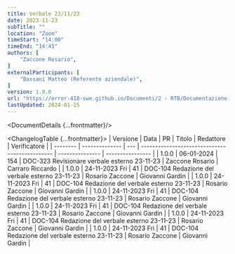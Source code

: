 ```yaml
---
title: Verbale 23/11/23
date: 2023-11-23
subTitle: ""
location: "Zoom"
timeStart: "14:00"
timeEnd: "14:45"
authors: [
	"Zaccone Rosario",
]
externalParticipants: [
	"Bassani Matteo (Referente aziendale)",
]
version: 1.0.0
url: "https://error-418-swe.github.io/Documenti/2 - RTB/Documentazione esterna/Verbali/23-11-23_v1.0.0.pdf"
lastUpdated: 2024-01-15
---
```



<DocumentDetails {...frontmatter}/>

<ChangelogTable {...frontmatter}>
| Versione | Data           | PR  | Titolo                                         | Redattore       | Verificatore     |
| -------- | -------------- | --- | ---------------------------------------------- | --------------- | ---------------- |
| 1.0.0    | 06-01-2024     | 154 | DOC-323 Revisionare verbale esterno 23-11-23   | Zaccone Rosario | Carraro Riccardo |
| 1.0.0    | 24-11-2023 Fri | 41  | DOC-104 Redazione del verbale esterno 23-11-23 | Rosario Zaccone | Giovanni Gardin  |
| 1.0.0    | 24-11-2023 Fri | 41  | DOC-104 Redazione del verbale esterno 23-11-23 | Rosario Zaccone | Giovanni Gardin  |
| 1.0.0    | 24-11-2023 Fri | 41  | DOC-104 Redazione del verbale esterno 23-11-23 | Rosario Zaccone | Giovanni Gardin  |
| 1.0.0    | 24-11-2023 Fri | 41  | DOC-104 Redazione del verbale esterno 23-11-23 | Rosario Zaccone | Giovanni Gardin  |
| 1.0.0    | 24-11-2023 Fri | 41  | DOC-104 Redazione del verbale esterno 23-11-23 | Rosario Zaccone | Giovanni Gardin  |
| 1.0.0    | 24-11-2023 Fri | 41  | DOC-104 Redazione del verbale esterno 23-11-23 | Rosario Zaccone | Giovanni Gardin  |
</ChangelogTable>


